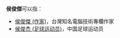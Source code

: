 '''侯俊傑'''可以指：
* [[侯俊傑_(作家)|侯俊傑 (作家)]]，台灣知名電腦技術專欄作家
* [[侯俊杰_(足球运动员)|侯俊杰 (足球运动员)]]，中国足球运动员

{{消歧义|Cat=三字侯姓人名消歧義}}